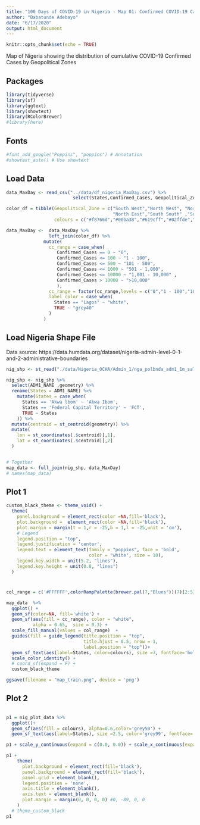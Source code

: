 ```yaml
---
title: "100 Days of COVID-19 in Nigeria - Map 01: Confirmed COVID-19 Cases by States (and FCT)"
author: "Babatunde Adebayo"
date: "6/17/2020"
output: html_document
---
```


```r
knitr::opts_chunk$set(echo = TRUE)
```
Map of Nigeria showing the distribution of cumulative COVID-19 Confirmed Cases by Geopolitical Zones

## Packages
```r
library(tidyverse)
library(sf)
library(ggtext)
library(showtext)
library(RColorBrewer)
#library(here)
```

## Fonts
```r
#font_add_google("Poppins", "poppins") # Annotation
#showtext_auto() # Use showtext
```

## Load Data
```r
data_MaxDay <- read_csv("../data/df_nigeria_MaxDay.csv") %>% 
                         select(States,Confirmed_Cases, Geopolitical_Zone) 

color_df = tibble(Geopolitical_Zone = c("South West","North West", "North Central",
                                        "North East","South South" ,"South East"),
                  colours = c("#f8766d","#00ba38","#619cff","#02ffde","#f564e3","#b79f00"))

data_MaxDay <-  data_MaxDay %>%
                left_join(color_df) %>% 
              mutate(
                cc_range = case_when(
                   Confirmed_Cases == 0 ~ "0",
                   Confirmed_Cases <= 100 ~ "1 - 100",
                   Confirmed_Cases <= 500 ~ "101 - 500",
                   Confirmed_Cases <= 1000 ~ "501 - 1,000",
                   Confirmed_Cases <= 10000 ~ "1,001 - 10,000" ,
                   Confirmed_Cases > 10000 ~ ">10,000" 
                   ),
                cc_range = factor(cc_range,levels = c("0","1 - 100","101 - 500","501 - 1,000","1,001 - 10,000",">10,000")),
                label_color = case_when(
                  States == "Lagos" ~ "white",
                  TRUE ~ "grey40"
                )
              )

```
 


## Load Nigeria Shape File
Data source: https://data.humdata.org/dataset/nigeria-admin-level-0-1-and-2-administrative-boundaries
```r
nig_shp <- st_read("./data/Nigeria_OCHA/Admin_1/nga_polbnda_adm1_1m_salb.shp") 

nig_shp <- nig_shp %>% 
  select(ADM1_NAME ,geometry) %>% 
  rename(States = ADM1_NAME) %>% 
    mutate(States = case_when(
      States == 'Akwa lbom' ~ 'Akwa Ibom',
      States == 'Federal Capital Territory' ~ 'FCT',
      TRUE ~ States
    )) %>%  
  mutate(centroid = st_centroid(geometry)) %>%
  mutate(
    lon = st_coordinates(.$centroid)[,1],
    lat = st_coordinates(.$centroid)[,2]
  )


# Together
map_data <- full_join(nig_shp, data_MaxDay)
# names(map_data)
```




## Plot 1
```r
custom_black_theme <- theme_void() +
  theme(
    panel.background = element_rect(color =NA,fill='black'),
    plot.background =  element_rect(color =NA,fill='black'),
    plot.margin = margin(t = 1,r = -25,b = 1,l = -25,unit = 'cm'),
    # Legend
    legend.position = "top",
    legend.justification = 'center',
    legend.text = element_text(family = "poppins", face = 'bold',
                               color = "white", size = 10),
    legend.key.width = unit(5.2, "lines"),
    legend.key.height = unit(0.8, "lines") 
  )
```

# 
```r
col_range = c('#FFFFFF',colorRampPalette(brewer.pal(7,"Blues"))(7)[2:5],"#001F47")

map_data  %>% 
  ggplot() +
  geom_sf(color=NA, fill='white') + 
  geom_sf(aes(fill = cc_range), color = "white", 
          alpha = 0.65,  size = 0.3) +
  scale_fill_manual(values = col_range)  +
  guides(fill = guide_legend(title.position = "top", 
                             title.hjust = 0.5, nrow = 1,
                             label.position = "top"))+
  geom_sf_text(aes(label=States, color=colours), size =3, fontface='bold')  +#grey99
  scale_color_identity() +
  # coord_sf(expand = F) +
  custom_black_theme

ggsave(filename = "map_train.png", device = 'png')
```

## Plot 2
```r


```


```r
p1 = nig_plot_data %>%   
  ggplot()+ 
  geom_sf(aes(fill = colours), alpha=0.6,color='grey50') +
  geom_sf_text(aes(label=States), size =2.5, color='grey99', fontface='bold') 

p1 + scale_y_continuous(expand = c(0.0, 0.0)) + scale_x_continuous(expand = c(0, 0)) 

p1 +
    theme(
      plot.background = element_rect(fill='black'),
      panel.background = element_rect(fill='black'),
      panel.grid = element_blank(),
      legend.position = 'none',
      axis.title = element_blank(),
      axis.text = element_blank(), 
      plot.margin = margin(0, 0, 0, 0) #0, -89, 0, 0
    )
  # theme_custom_black
p1
```




